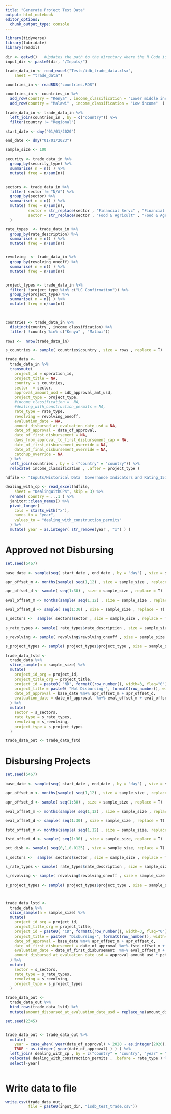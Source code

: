 ```yaml
---
title: "Generate Project Test Data"
output: html_notebook
editor_options: 
  chunk_output_type: console
---
```


```r
library(tidyverse)
library(lubridate)
library(readxl)


```

```r

dir <- getwd()   #Updates the path to the directory where the R Code is present
input_dir <- paste0(dir, "/Inputs/") 

```


```r

trade_data_in <- read_excel("Tests/idb_trade_data.xlsx", 
    sheet = "trade_data")

countries_in <- readRDS("countries.RDS")

countries_in <- countries_in %>% 
  add_row(country = "Kenya" , income_classification = "Lower middle income"  ) %>% 
  add_row(country = "Malawi" , income_classification = "Low income"  )

trade_data_in <- trade_data_in %>% 
  left_join(countries_in , by = c("country")) %>% 
  filter(country != "Regional")

```




```r
start_date <- dmy("01/01/2020")

end_date <- dmy("01/01/2023")

sample_size <- 100
```


```r
security <- trade_data_in %>% 
  group_by(security_type) %>% 
  summarise( n = n() ) %>% 
  mutate( freq = n/sum(n))


sectors <- trade_data_in %>% 
  filter( sector != "N/A") %>% 
  group_by(sector) %>% 
  summarise( n = n() ) %>% 
  mutate( freq = n/sum(n),
          sector = str_replace(sector , "Financial Servc" , "Financial Services" ),
          sector = str_replace(sector , "Food & Agricult" , "Food & Agriculture" )
  )

rate_types  <- trade_data_in %>% 
  group_by(rate_description) %>% 
  summarise( n = n() ) %>%
  mutate( freq = n/sum(n))


revolving  <- trade_data_in %>% 
  group_by(revolving_oneoff) %>% 
  summarise( n = n() ) %>%
  mutate( freq = n/sum(n))


project_types <- trade_data_in %>% 
  filter( !project_type %in% c("LC Confirmation")) %>% 
  group_by(project_type) %>% 
  summarise( n = n() ) %>%
  mutate( freq = n/sum(n))
  


countries <- trade_data_in %>% 
  distinct(country , income_classification) %>% 
  filter( !country %in% c("Kenya" , "Malawi"))

```


```r
rows <-  nrow(trade_data_in)

s_countries <- sample( countries$country , size = rows , replace = T)

trade_data <- 
  trade_data_in %>% 
  transmute(
    project_id = operation_id,                                 
    project_title = NA,                               
    country = s_countries,                                     
    sector  = sector,                                      
    approval_amount_usd = idb_approval_amt_usd,                         
    project_type = project_type,                               
    #income_classification =  NA,                     
    #dealing_with_construction_permits = NA,           
    rate_type = rate_type,                                  
    revolving = revolving_oneoff,                                  
    evaluation_date = NA,                             
    amount_disbursed_at_evaluation_date_usd = NA,   
    date_of_approval = date_of_approval,                            
    date_of_first_disbursement = NA,                 
    days_from_approval_to_first_disbursement_cap = NA,
    date_of_first_disbursement_override = NA,         
    date_of_final_disbursement_override = NA,
    catchup_override = NA
  ) %>% 
  left_join(countries , by = c ("country" = "country")) %>% 
  relocate( income_classification , .after = project_type ) 

```


```r
hdfile <- "Inputs/Historical Data  Governance Indicators and Rating_157428296.xlsx"

dealing_with_cp <- read_excel(hdfile, 
    sheet = "DealingWithCPs", skip = 3) %>% 
  rename( country = ...1 ) %>% 
  janitor::clean_names() %>% 
  pivot_longer(
    cols = starts_with("x"),
    names_to = "year",
    values_to = "dealing_with_construction_permits"
  ) %>% 
  mutate( year = as.integer( str_remove(year , "x") ) )

```

# Approved not Disbursing

```r
set.seed(5467)

base_date <- sample(seq( start_date , end_date , by = "day") , size = sample_size , replace = T)

apr_offset_m <- months(sample( seq(1,12) , size = sample_size , replace = T))

apr_offset_d <- sample( seq(1:30) , size = sample_size , replace = T)

eval_offset_m <- months(sample( seq(1,12) , size = sample_size , replace = T))

eval_offset_d <- sample( seq(1:30) , size = sample_size , replace = T)

s_sectors <-  sample( sectors$sector , size = sample_size , replace = T )

s_rate_types <- sample( rate_types$rate_description , size = sample_size , replace = T , prob = rate_types$freq )

s_revolving <- sample( revolving$revolving_oneoff , size = sample_size , replace = T , prob = revolving$freq )

s_project_types <- sample( project_types$project_type , size = sample_size , replace = T , prob = project_types$freq )

trade_data_fstd <- 
  trade_data %>% 
  slice_sample(n = sample_size) %>%
  mutate(
    project_id_org = project_id,
    project_title_org = project_title,
    project_id = paste0( "ND", formatC(row_number(), width=3, flag="0") ),
    project_title = paste0( "Not Disbursing-", formatC(row_number(), width=3, flag="0") ),
    date_of_approval = base_date %m+% apr_offset_m + apr_offset_d,
    evaluation_date = date_of_approval  %m+% eval_offset_m + eval_offset_d
  ) %>% 
  mutate(
    sector = s_sectors,
    rate_type = s_rate_types,
    revolving = s_revolving,
    project_type = s_project_types
  )

trade_data_out <- trade_data_fstd

```




# Disbursing Projects


```r
set.seed(5467)

base_date <- sample(seq( start_date , end_date , by = "day") , size = sample_size , replace = T)

apr_offset_m <- months(sample( seq(1,12) , size = sample_size , replace = T))

apr_offset_d <- sample( seq(1:30) , size = sample_size , replace = T)

eval_offset_m <- months(sample( seq(1,12) , size = sample_size , replace = T))

eval_offset_d <- sample( seq(1:30) , size = sample_size , replace = T)

fstd_offset_m <- months(sample( seq(1,12) , size = sample_size, replace = T))

fstd_offset_d <- sample( seq(1:30) , size = sample_size, replace = T)

pct_disb <- sample( seq(0,1,0.0125) , size = sample_size, replace = T)

s_sectors <-  sample( sectors$sector , size = sample_size , replace = T )

s_rate_types <- sample( rate_types$rate_description , size = sample_size , replace = T , prob = rate_types$freq )

s_revolving <- sample( revolving$revolving_oneoff , size = sample_size , replace = T , prob = revolving$freq )

s_project_types <- sample( project_types$project_type , size = sample_size , replace = T , prob = project_types$freq )



trade_data_lstd <- 
  trade_data %>% 
  slice_sample(n = sample_size) %>% 
  mutate(
    project_id_org = project_id,
    project_title_org = project_title,
    project_id = paste0( "CD", formatC(row_number(), width=3, flag="0") ),
    project_title = paste0( "Disbursing-", formatC(row_number(), width=3, flag="0") ),
    date_of_approval = base_date %m+% apr_offset_m + apr_offset_d,
    date_of_first_disbursement = date_of_approval %m+% fstd_offset_m + fstd_offset_d,
    evaluation_date = date_of_first_disbursement  %m+% eval_offset_m + eval_offset_d,
    amount_disbursed_at_evaluation_date_usd = approval_amount_usd * pct_disb
  ) %>% 
  mutate(
    sector = s_sectors,
    rate_type = s_rate_types,
    revolving = s_revolving,
    project_type = s_project_types
  )

trade_data_out <- 
  trade_data_out %>% 
  bind_rows(trade_data_lstd) %>% 
  mutate(amount_disbursed_at_evaluation_date_usd = replace_na(amount_disbursed_at_evaluation_date_usd , 0))
```



```r

set.seed(2345)


trade_data_out <- trade_data_out %>% 
  mutate( 
    year = case_when( year(date_of_approval) > 2020 ~ as.integer(2020),
    TRUE ~ as.integer( year(date_of_approval) ) ) ) %>% 
  left_join( dealing_with_cp , by = c("country" = "country", "year" = "year") ) %>% 
  relocate( dealing_with_construction_permits , .before = rate_type ) %>% 
  select(-year)
  

```

# Write data to file
```r

write.csv(trade_data_out, 
          file = paste0(input_dir, "isdb_test_trade.csv"))

```
